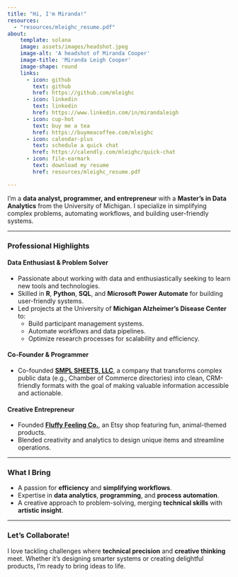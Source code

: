 ```yaml
---
title: "Hi, I'm Miranda!"
resources:
  - "resources/mleighc_resume.pdf"
about:
    template: solana
    image: assets/images/headshot.jpeg
    image-alt: 'A headshot of Miranda Cooper'
    image-title: 'Miranda Leigh Cooper'
    image-shape: round
    links:
      - icon: github
        text: github
        href: https://github.com/mleighc
      - icon: linkedin
        text: linkedin
        href: https://www.linkedin.com/in/mirandaleigh
      - icon: cup-hot
        text: buy me a tea
        href: https://buymeacoffee.com/mleighc
      - icon: calendar-plus
        text: schedule a quick chat
        href: https://calendly.com/mleighc/quick-chat
      - icon: file-earmark
        text: download my resume
        href: resources/mleighc_resume.pdf

---
```


I’m a **data analyst, programmer, and entrepreneur** with a **Master’s in Data Analytics** from the University of Michigan. I specialize in simplifying complex problems, automating workflows, and building user-friendly systems.  

---

### Professional Highlights  

#### **Data Enthusiast & Problem Solver**
- Passionate about working with data and enthusiastically seeking to learn new tools and technologies.  
- Skilled in **R**, **Python**, **SQL**, and **Microsoft Power Automate** for building user-friendly systems.  
- Led projects at the University of **Michigan Alzheimer’s Disease Center** to:  
  - Build participant management systems.  
  - Automate workflows and data pipelines.  
  - Optimize research processes for scalability and efficiency.

#### **Co-Founder & Programmer**   
- Co-founded [**SMPL SHEETS, LLC**](https://www.smplsheets.com/), a company that transforms complex public data (e.g., Chamber of Commerce directories) into clean, CRM-friendly formats with the goal of making valuable information accessible and actionable.

#### **Creative Entrepreneur**   
- Founded [**Fluffy Feeling Co.**](https://fluffyfeelingco.etsy.com), an Etsy shop featuring fun, animal-themed products.  
- Blended creativity and analytics to design unique items and streamline operations.  

---

### What I Bring  
- A passion for **efficiency** and **simplifying workflows**.  
- Expertise in **data analytics**, **programming**, and **process automation**.  
- A creative approach to problem-solving, merging **technical skills** with **artistic insight**.  

---

### Let’s Collaborate!  
I love tackling challenges where **technical precision** and **creative thinking** meet. Whether it’s designing smarter systems or creating delightful products, I’m ready to bring ideas to life.  


